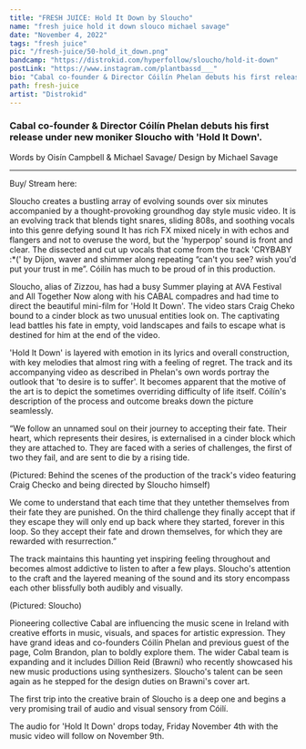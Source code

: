 ---
title: "FRESH JUICE: Hold It Down by Sloucho"
name: "fresh juice hold it down slouco michael savage"
date: "November 4, 2022"
tags: "fresh juice"
pic: "/fresh-juice/50-hold_it_down.png"
bandcamp: "https://distrokid.com/hyperfollow/sloucho/hold-it-down"
postLink: "https://www.instagram.com/plantbassd___"
bio: "Cabal co-founder & Director Cóilín Phelan debuts his first release under new moniker Sloucho with ‘Hold It Down'"
path: fresh-juice
artist: "Distrokid"
---

### Cabal co-founder & Director Cóilín Phelan debuts his first release under new moniker Sloucho with 'Hold It Down'.

<p className="smallText">Words by Oisín Campbell & Michael Savage/ Design by Michael Savage</p>

<hr />

<BandCamp src="track=3655847298" />

Buy/ Stream here: <HoverLink url="sloucho.bandcamp.com/track/hold-it-down" external />

Sloucho creates a bustling array of evolving sounds over six minutes accompanied by a thought-provoking groundhog day style music video. It is an evolving track that blends tight snares, sliding 808s, and soothing vocals into this genre defying sound It has rich FX mixed nicely in with echos and flangers and not to overuse the word, but the 'hyperpop' sound is front and clear. The dissected and cut up vocals that come from the track 'CRYBABY :\*(' by Dijon, waver and shimmer along repeating “can't you see? wish you'd put your trust in me”. Cóilín has much to be proud of in this production.

Sloucho, alias of Zizzou, has had a busy Summer playing at AVA Festival and All Together Now along with his CABAL compadres and had time to direct the beautiful mini-film for 'Hold It Down'. The video stars Craig Cheko bound to a cinder block as two unusual entities look on. The captivating lead battles his fate in empty, void landscapes and fails to escape what is destined for him at the end of the video.

'Hold It Down' is layered with emotion in its lyrics and overall construction, with key melodies that almost ring with a feeling of regret. The track and its accompanying video as described in Phelan's own words portray the outlook that 'to desire is to suffer'. It becomes apparent that the motive of the art is to depict the sometimes overriding difficulty of life itself. Cóilín's description of the process and outcome breaks down the picture seamlessly.

“We follow an unnamed soul on their journey to accepting their fate. Their heart, which represents their desires, is externalised in a cinder block which they are attached to. They are faced with a series of challenges, the first of two they fail, and are sent to die by a rising tide.

<Picture
  src="/fresh-juice/50-bts.jpg"
  alt="Behind the scenes of the production of the track's video"
  size={1200}
/>
<p className="smallText">
  (Pictured: Behind the scenes of the production of the track's video featuring Craig Checko and
  being directed by Sloucho himself)
</p>

We come to understand that each time that they untether themselves from their fate they are punished. On the third challenge they finally accept that if they escape they will only end up back where they started, forever in this loop. So they accept their fate and drown themselves, for which they are rewarded with resurrection.”

The track maintains this haunting yet inspiring feeling throughout and becomes almost addictive to listen to after a few plays. Sloucho's attention to the craft and the layered meaning of the sound and its story encompass each other blissfully both audibly and visually.

<Picture src="/fresh-juice/50-sloucho.png" alt="Sloucho cover pic" size={1200} />
<p className="smallText">(Pictured: Sloucho)</p>

Pioneering collective Cabal are influencing the music scene in Ireland with creative efforts in music, visuals, and spaces for artistic expression. They have grand ideas and co-founders Cóilín Phelan and previous guest of the page, Colm Brandon, plan to boldly explore them. The wider Cabal team is expanding and it includes Dillion Reid (Brawni) who recently showcased his new music productions using synthesizers. Sloucho's talent can be seen again as he stepped for the design duties on Brawni's cover art.

<Picture src="/fresh-juice/50-brawni.png" alt="Brawni album art" size={1200} />

The first trip into the creative brain of Sloucho is a deep one and begins a very promising trail of audio and visual sensory from Cóilí.

The audio for 'Hold It Down' drops today, Friday November 4th with the music video will follow on November 9th.
